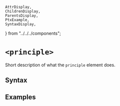     AttrDisplay,
    ChildrenDisplay,
    ParentsDisplay,
    PtxExample,
    SyntaxDisplay,
} from "../../../components";

# `<principle>`

Short description of what the `principle` element does.

## Syntax

<SyntaxDisplay name="principle" />

## Examples

    